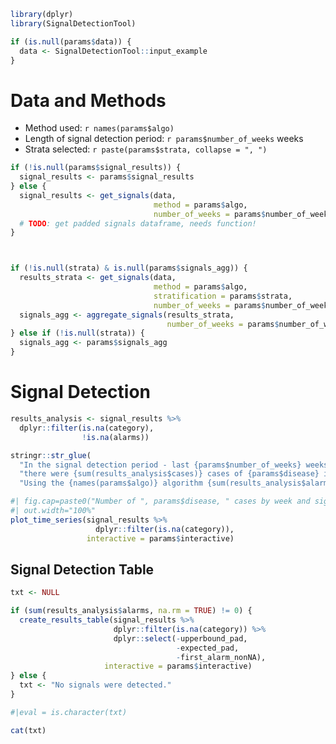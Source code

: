 

```r
library(dplyr)
library(SignalDetectionTool)
```

```r
if (is.null(params$data)) {
  data <- SignalDetectionTool::input_example
} 

```


# Data and Methods 

- Method used: `r names(params$algo)`
- Length of signal detection period: `r params$number_of_weeks` weeks
- Strata selected: `r paste(params$strata, collapse = ", ")`


```r

if (!is.null(params$signal_results)) {
  signal_results <- params$signal_results
} else {
  signal_results <- get_signals(data, 
                                method = params$algo, 
                                number_of_weeks = params$number_of_weeks)
  # TODO: get padded signals dataframe, needs function!
}



if (!is.null(strata) & is.null(params$signals_agg)) {
  results_strata <- get_signals(data, 
                                method = params$algo, 
                                stratification = params$strata,
                                number_of_weeks = params$number_of_weeks)
  signals_agg <- aggregate_signals(results_strata, 
                                   number_of_weeks = params$number_of_weeks)
} else if (!is.null(strata)) {
  signals_agg <- params$signals_agg
}


```


# Signal Detection 

```r
results_analysis <- signal_results %>% 
  dplyr::filter(is.na(category), 
                !is.na(alarms))

stringr::str_glue(
  "In the signal detection period - last {params$number_of_weeks} weeks available in the data - ", 
  "there were {sum(results_analysis$cases)} cases of {params$disease} in {params$country}. ",
  "Using the {names(params$algo)} algorithm {sum(results_analysis$alarm)} signal{ifelse(sum(results_analysis$n_alarms) == 1, '', 's')} {ifelse(sum(results_analysis$n_alarms) == 1, ' was', ' were')} detected.")
```


```r
#| fig.cap=paste0("Number of ", params$disease, " cases by week and signals, ", params$country),
#| out.width="100%"
plot_time_series(signal_results %>% 
                   dplyr::filter(is.na(category)),
                 interactive = params$interactive)
```

## Signal Detection Table

```r
txt <- NULL

if (sum(results_analysis$alarms, na.rm = TRUE) != 0) {
  create_results_table(signal_results %>% 
                       dplyr::filter(is.na(category)) %>% 
                       dplyr::select(-upperbound_pad, 
                                     -expected_pad, 
                                     -first_alarm_nonNA), 
                     interactive = params$interactive)
} else {
  txt <- "No signals were detected."
}


```

```r
#|eval = is.character(txt)

cat(txt)

```

